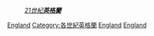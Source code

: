 {{Portal box|英格蘭|新聞動態|歷史}}
:''[[21世紀|21世紀]]'''[[英格蘭|英格蘭]]''' ''

{{EnglandInCentury|21|20|21|20|22}}
{{Commons category|21st century in England}}

[[Category:21世紀各國|England]]
[[Category:各世紀英格蘭|Category:各世紀英格蘭]]
[[Category:21世紀歐洲|England]]
[[Category:21世紀各國|England]]